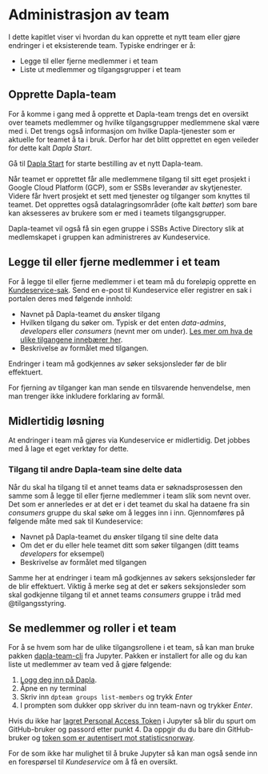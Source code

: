 # Administrasjon av team

I dette kapitlet viser vi hvordan du kan opprette et nytt team eller gjøre endringer i et eksisterende team. Typiske endringer er å: 

- Legge til eller fjerne medlemmer i et team
- Liste ut medlemmer og tilgangsgrupper i et team

## Opprette Dapla-team

For å komme i gang med å opprette et Dapla-team trengs det en oversikt over teamets medlemmer og hvilke tilgangsgrupper medlemmene skal være med i. Det trengs også informasjon om hvilke Dapla-tjenester som er aktuelle for teamet å ta i bruk. Derfor har det blitt opprettet en egen veileder for dette kalt *Dapla Start*.

::: {.callout-note appearance="simple"}
Gå til [Dapla Start](https://start.dapla.ssb.no) for starte bestilling av et nytt Dapla-team.
:::

Når teamet er opprettet får alle medlemmene tilgang til sitt eget prosjekt i Google Cloud Platform (GCP), som er SSBs leverandør av skytjenester. Videre får hvert prosjekt et sett med tjenester og tilganger som knyttes til teamet. Det opprettes også datalagringsområder (ofte kalt *bøtter*) som bare kan aksesseres av brukere som er med i teamets tilgangsgrupper.

Dapla-teamet vil også få sin egen gruppe i SSBs Active Directory slik at medlemskapet i gruppen kan administreres av Kundeservice.

## Legge til eller fjerne medlemmer i et team

For å legge til eller fjerne medlemmer i et team må du foreløpig opprette en [Kundeservice-sak](https://ssb.pureservice.com/#/new/7). Send en e-post til Kundeservice eller registrer en sak i portalen deres med følgende innhold:

- Navnet på Dapla-teamet du ønsker tilgang
- Hvilken tilgang du søker om. Typisk er det enten *data-admins*, *developers* eller *consumers* (nevnt mer om under). [Les mer om hva de ulike tilgangene innebærer her](./hva-er-dapla-team.html#tbl-tilgangsroller). 
- Beskrivelse av formålet med tilgangen. 

Endringer i team må godkjennes av søker seksjonsleder før de blir effektuert.

For fjerning av tilganger kan man sende en tilsvarende henvendelse, men man trenger ikke inkludere forklaring av formål.

::: {.callout-note}
## Midlertidig løsning

At endringer i team må gjøres via Kundeservice er midlertidig. Det jobbes med å lage et eget verktøy for dette.
:::

### Tilgang til andre Dapla-team sine delte data

Når du skal ha tilgang til et annet teams data er søknadsprosessen den samme som å legge til eller fjerne medlemmer i team slik som nevnt over. Det som er annerledes er at det er i det teamet du skal ha dataene fra sin *consumers* gruppe du skal søke om å legges inn i inn. Gjennomføres på følgende måte med sak til Kundeservice:

- Navnet på Dapla-teamet du ønsker tilgang til sine delte data
- Om det er du eller hele teamet ditt som søker tilgangen (ditt teams *developers* for eksempel)
- Beskrivelse av formålet med tilgangen

Samme her at endringer i team må godkjennes av søkers seksjonsleder før de blir effektuert. Viktig å merke seg at det er søkers seksjonsleder som skal godkjenne tilgang til et annet teams *consumers* gruppe i tråd med @tilgangsstyring.

## Se medlemmer og roller i et team

For å se hvem som har de ulike tilgangsrollene i et team, så kan man bruke pakken [dapla-team-cli](https://pypi.org/project/dapla-team-cli/) fra Jupyter. Pakken er installert for alle og du kan liste ut medlemmer av team ved å gjøre følgende: 

1. [Logg deg inn på Dapla](./innlogging.html).
2. Åpne en ny terminal
3. Skriv inn `dpteam groups list-members` og trykk *Enter*
4. I prompten som dukker opp skriver du inn team-navn og trykker *Enter*. 

Hvis du ikke har [lagret Personal Access Token](./git-og-github.html#personal-access-token-(pat)) i Jupyter så blir du spurt om GitHub-bruker og passord etter punkt 4. Da oppgir du du bare din GitHub-bruker og [token som er autentisert mot statisticsnorway](./git-og-github.html#koble-deg-til-ssb).  


For de som ikke har mulighet til å bruke Jupyter så kan man også sende inn en forespørsel til *Kundeservice* om å få en oversikt. 
